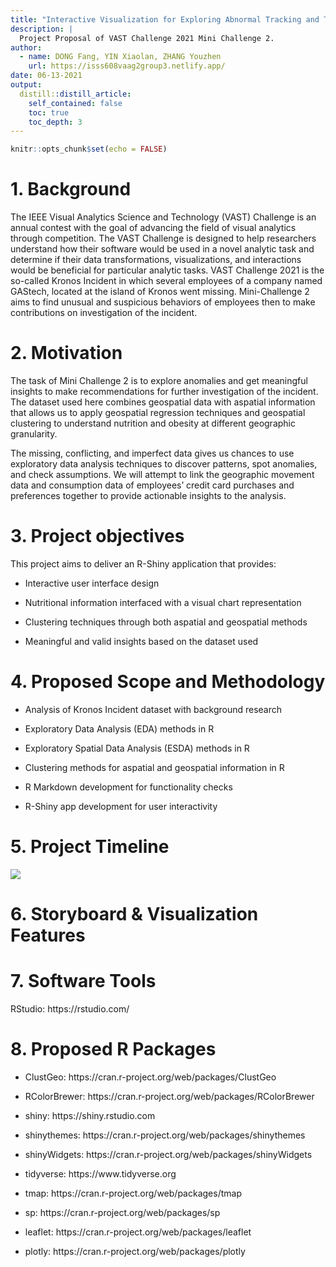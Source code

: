 ```yaml
---
title: "Interactive Visualization for Exploring Abnormal Tracking and Transaction of GAStech Employee"
description: |
  Project Proposal of VAST Challenge 2021 Mini Challenge 2.
author:
  - name: DONG Fang, YIN Xiaolan, ZHANG Youzhen
    url: https://isss608vaag2group3.netlify.app/
date: 06-13-2021
output:
  distill::distill_article:
    self_contained: false
    toc: true
    toc_depth: 3
---
```



```r
knitr::opts_chunk$set(echo = FALSE)
```

# 1. Background 

The IEEE Visual Analytics Science and Technology (VAST) Challenge is an annual contest with the goal of advancing the field of visual analytics through competition. The VAST Challenge is designed to help researchers understand how their software would be used in a novel analytic task and determine if their data transformations, visualizations, and interactions would be beneficial for particular analytic tasks. VAST Challenge 2021 is the so-called Kronos Incident in which several employees of a company named GAStech, located at the island of Kronos went missing. Mini-Challenge 2 aims to find unusual and suspicious behaviors of employees then to make contributions on investigation of the incident.

# 2. Motivation 

The task of Mini Challenge 2 is to explore anomalies and get meaningful insights to make recommendations for further investigation of the incident. The dataset used here combines geospatial data with aspatial information that allows us to apply geospatial regression techniques and geospatial clustering to understand nutrition and obesity at different geographic granularity. 

The missing, conflicting, and imperfect data gives us chances to use exploratory data analysis techniques to discover patterns, spot anomalies, and check assumptions. We will attempt to link the geographic movement data and consumption data of employees' credit card purchases and preferences together to provide actionable insights to the analysis. 


# 3. Project objectives 

This project aims to deliver an R-Shiny application that provides: 

* Interactive user interface design 

* Nutritional information interfaced with a visual chart representation 

* Clustering techniques through both aspatial and geospatial methods 

* Meaningful and valid insights based on the dataset used 


# 4. Proposed Scope and Methodology 

* Analysis of Kronos Incident dataset with background research 

* Exploratory Data Analysis (EDA) methods in R 

* Exploratory Spatial Data Analysis (ESDA) methods in R 

* Clustering methods for aspatial and geospatial information in R 

* R Markdown development for functionality checks 

* R-Shiny app development for user interactivity 


# 5. Project Timeline 

![](Image/timetable.jpg)

# 6. Storyboard & Visualization Features


# 7. Software Tools

RStudio: https://rstudio.com/


# 8. Proposed R Packages

* ClustGeo:  https://cran.r-project.org/web/packages/ClustGeo 

* RColorBrewer: https://cran.r-project.org/web/packages/RColorBrewer 

* shiny: https://shiny.rstudio.com 

* shinythemes: https://cran.r-project.org/web/packages/shinythemes 

* shinyWidgets: https://cran.r-project.org/web/packages/shinyWidgets 

* tidyverse:  https://www.tidyverse.org 

* tmap: https://cran.r-project.org/web/packages/tmap 

* sp: https://cran.r-project.org/web/packages/sp 

* leaflet: https://cran.r-project.org/web/packages/leaflet 

* plotly: https://cran.r-project.org/web/packages/plotly 


